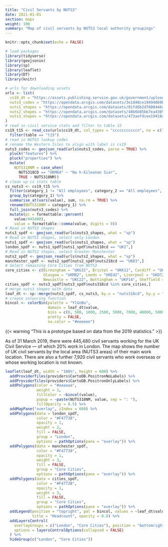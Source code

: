 ```yaml
---
title: "Civil Servants by NUTS3"
date: 2021-01-01
section: maps
weight: 100
summary: "Map of civil servants by NUTS3 local authority groupings"
---
```


```r
knitr::opts_chunk$set(echo = FALSE)

# load packages
library(tidyverse)
library(geojsonio)
library(sp)
library(leaflet)
library(DT)
library(knitr)

# urls for downloading assets
urls <- list(
  cs19_dt = "https://assets.publishing.service.gov.uk/government/uploads/system/uploads/attachment_data/file/820177/Statistical_tables_-_Civil_Service_Statistics_2019_-_machine_readable_headcounts_version.csv",
  nuts3_codes = "https://opendata.arcgis.com/datasets/3e1d40ce19494869b43a6997e7a539a2_0.geojson",
  nuts1_shapes = "https://opendata.arcgis.com/datasets/01fd6b2d7600446d8af768005992f76a_4.geojson",
  nuts2_shapes = "https://opendata.arcgis.com/datasets/48b6b85bb7ea43699ee85f4ecd12fd36_4.geojson",
  nuts3_shapes = "https://opendata.arcgis.com/datasets/473aefdcee19418da7e5dbfdeacf7b90_4.geojson"
)
# read in civil service stats and filter to table 15
cs19_t15 <- read_csv(urls$cs19_dt, col_types = "cccccccccccn", na = c("..", "-")) %>%
  filter(table == "t15")
# read in NUTS3 lookup codes
# rename the Western Isles to align with label is cs19
nuts3_codes <- geojson_read(urls$nuts3_codes, parse = TRUE) %>%
  pluck("features") %>%
  pluck("properties") %>%
  mutate(
    NUTS318NM = case_when(
      NUTS318CD == "UKM64" ~ "Na h-Eileanan Siar",
      TRUE ~ NUTS318NM))
# clean up cs stats table
cs_nuts3 <- cs19_t15 %>%
  filter(category_1 != "All employees", category_2 == "All employees", category_4 == "Total") %>%
  group_by(category_1) %>%
  summarise_at(vars(value), sum, na.rm = TRUE) %>%
  rename(NUTS318NM = category_1) %>%
  full_join(nuts3_codes) %>%
  mutate(pc = formattable::percent(
    value/445480),
    value = formattable::comma(value, digits = 0))
# Read in NUTS3 shapes
nuts3_spdf <- geojson_read(urls$nuts3_shapes, what = "sp")
# Read in NUTS1 shapes, select only London
nuts1_spdf <- geojson_read(urls$nuts1_shapes, what = "sp")
london_spdf <- nuts1_spdf[nuts1_spdf$nuts118cd == "UKI",]
# Read in NUTS2 shapes, select Greater Manchester
nuts2_spdf <- geojson_read(urls$nuts2_shapes, what = "sp")
manchester_spdf <- nuts2_spdf[nuts2_spdf$nuts218cd == "UKD3",]
# Select remaining Core Cities from NUTS3
core_cities <- c(Birmingham = "UKG31", Bristol = "UKK11", Cardiff = "UKL22", 
                 Glasgow = "UKM82", Leeds = "UKE42", Liverpool = "UKD72", 
                 Newcastle = "UKC22", Nottingham = "UKF14", Sheffield = "UKE32")
cities_spdf <- nuts3_spdf[nuts3_spdf$nuts318cd %in% core_cities,]
# merge nuts3 shapes with data
leaf_dt <- sp::merge(nuts3_spdf, cs_nuts3, by.x = "nuts318cd", by.y = "NUTS318CD")
# create colouring function
bincol <- colorBin(palette = "YlGnBu",
                   domain = leaf_dt$value,
                   bins = c(0, 500, 1000, 2500, 5000, 7000, 40000, 50000),
                   pretty = FALSE,
                   na.color = "#eeeeee")


```

{{< warning "This is a prototype based on data from the 2019 statistics." >}}

As of 31 March 2019, there were 445,480 civil servants working for the UK Civil Service &mdash; of which 20% work in London. The map shows the number of UK civil servants by the local area (NUTS3 areas) of their main work location. There are also a further 7,920 civil servants who work overseas or whose working location is not known.

```r
leaflet(leaf_dt, width = "100%", height = 600) %>%
  addProviderTiles(providers$CartoDB.PositronNoLabels) %>%
  addProviderTiles(providers$CartoDB.PositronOnlyLabels) %>%
  addPolygons(color = "#aaaaaa",
              weight = 1,
              fillColor = ~bincol(value),
              popup = ~paste(NUTS318NM, value, sep = ": "),
              fillOpacity = 0.5) %>%
  addMapPane("overlay", zIndex = 600) %>%
  addPolygons(data = london_spdf,
              color = "#F47738",
              opacity = 1,
              weight = 2,
              fill = FALSE,
              group = "London",
              options = pathOptions(pane = "overlay")) %>%
  addPolygons(data = manchester_spdf,
              color = "#F47738",
              opacity = 1,
              weight = 3,
              fill = FALSE,
              group = "Core Cities",
              options = pathOptions(pane = "overlay")) %>%
  addPolygons(data = cities_spdf,
              color = "#F47738",
              opacity = 1,
              weight = 3,
              fill = FALSE,
              group = "Core Cities",
              options = pathOptions(pane = "overlay")) %>%
  addLegend(position = "topright", pal = bincol, values = ~leaf_dt$value, 
            title = "Headcount", opacity = 0.8) %>%
  addLayersControl(
    overlayGroups = c("London", "Core Cities"), position = "bottomright",
    options = layersControlOptions(collapsed = FALSE)
  ) %>%
  hideGroup(c("London", "Core Cities"))
```

